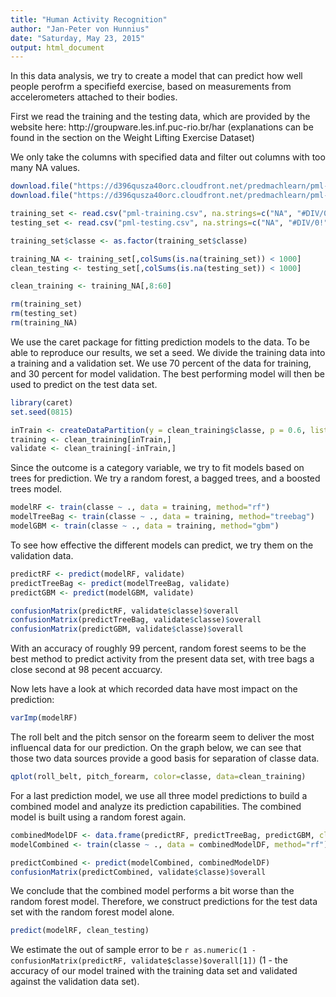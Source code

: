 ---
title: "Human Activity Recognition"
author: "Jan-Peter von Hunnius"
date: "Saturday, May 23, 2015"
output: html_document
---

In this data analysis, we try to create a model that can predict how well people perofrm a specifiefd exercise, based on measurements from accelerometers attached to their bodies.

First we read the training and the testing data, which are provided by the website here: http://groupware.les.inf.puc-rio.br/har (explanations can be found in the section on the Weight Lifting Exercise Dataset)

We only take the columns with specified data and filter out columns with too many NA values.

```{r warnings = FALSE}
download.file("https://d396qusza40orc.cloudfront.net/predmachlearn/pml-training.csv", "pml-training.csv", method="curl")
download.file("https://d396qusza40orc.cloudfront.net/predmachlearn/pml-testing.csv", "pml-testing.csv", method="curl")

training_set <- read.csv("pml-training.csv", na.strings=c("NA", "#DIV/0!"), stringsAsFactors = FALSE)
testing_set <- read.csv("pml-testing.csv", na.strings=c("NA", "#DIV/0!"), stringsAsFactors = FALSE)

training_set$classe <- as.factor(training_set$classe)

training_NA <- training_set[,colSums(is.na(training_set)) < 1000]
clean_testing <- testing_set[,colSums(is.na(testing_set)) < 1000]

clean_training <- training_NA[,8:60]

rm(training_set)
rm(testing_set)
rm(training_NA)
```

We use the caret package for fitting prediction models to the data. To be able to reproduce our results, we set a seed. We divide the training data into a training and a validation set. We use 70 percent of the data for training, and 30 percent for model validation. The best performing model will then be used to predict on the test data set.

```{r message = FALSE, warnings = FALSE}
library(caret)
set.seed(0815)

inTrain <- createDataPartition(y = clean_training$classe, p = 0.6, list = FALSE)
training <- clean_training[inTrain,]
validate <- clean_training[-inTrain,]
```

Since the outcome is a category variable, we try to fit models based on trees for prediction. We try a random forest, a bagged trees, and a boosted trees model.

```{r message = FALSE, warning = FALSE, comment = FALSE, results= FALSE}
modelRF <- train(classe ~ ., data = training, method="rf")
modelTreeBag <- train(classe ~ ., data = training, method="treebag")
modelGBM <- train(classe ~ ., data = training, method="gbm")
```

To see how effective the different models can predict, we try them on the validation data.

```{r warnings = FALSE}
predictRF <- predict(modelRF, validate)
predictTreeBag <- predict(modelTreeBag, validate)
predictGBM <- predict(modelGBM, validate)

confusionMatrix(predictRF, validate$classe)$overall
confusionMatrix(predictTreeBag, validate$classe)$overall
confusionMatrix(predictGBM, validate$classe)$overall
```

With an accuracy of roughly 99 percent, random forest seems to be the best method to predict activity from the present data set, with tree bags a close second at 98 pecent accuarcy.

Now lets have a look at which recorded data have most impact on the prediction:

```{r warnings = FALSE}
varImp(modelRF)
```

The roll belt and the pitch sensor on the forearm seem to deliver the most influencal data for our prediction. On the graph below, we can see that those two data sources provide a good basis for separation of classe data.

```{r warnings = FALSE}
qplot(roll_belt, pitch_forearm, color=classe, data=clean_training)
```

For a last prediction model, we use all three model predictions to build a combined model and analyze its prediction capabilities. The combined model is built using a random forest again.

```{r warnings = FALSE}
combinedModelDF <- data.frame(predictRF, predictTreeBag, predictGBM, classe = validate$classe)
modelCombined <- train(classe ~ ., data = combinedModelDF, method="rf")

predictCombined <- predict(modelCombined, combinedModelDF)
confusionMatrix(predictCombined, validate$classe)$overall
```

We conclude that the combined model performs a bit worse than the random forest model. Therefore, we construct predictions for the test data set with the random forest model alone.

```{r warnings = FALSE}
predict(modelRF, clean_testing)
```

We estimate the out of sample error to be `r as.numeric(1 - confusionMatrix(predictRF, validate$classe)$overall[1])` (1 - the accuracy of our model trained with the training data set and validated against the validation data set).

